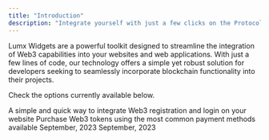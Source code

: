 ```yaml
---
title: "Introduction"
description: "Integrate yourself with just a few clicks on the Protocol"
---
```


Lumx Widgets are a powerful toolkit designed to streamline the integration of Web3 capabilities into your websites and web applications. With just a few lines of code, our technology offers a simple yet robust solution for developers seeking to seamlessly incorporate blockchain functionality into their projects.

Check the options currently available below.

<CardGroup cols={2}>
  <Card title="Authentication" href="/widgets/authentication">
    A simple and quick way to integrate Web3 registration and login on your
    website
  </Card>
  <Card title="Checkout" href="/widgets/checkout">
    Purchase Web3 tokens using the most common payment methods available
  </Card>
  <Card title="Wallet">September, 2023</Card>
  <Card title="Rewards">September, 2023</Card>
</CardGroup>
